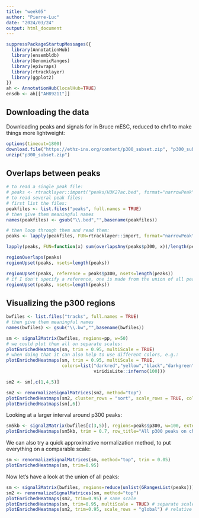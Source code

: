 ```yaml
---
title: "week05"
author: "Pierre-Luc"
date: "2024/03/24"
output: html_document
---
```


```r
suppressPackageStartupMessages({
  library(AnnotationHub)
  library(ensembldb)
  library(GenomicRanges)
  library(epiwraps)
  library(rtracklayer)
  library(ggplot2)
})
ah <- AnnotationHub(localHub=TRUE)
ensdb <- ah[["AH89211"]]
```

## Downloading the data

Downloading peaks and signals for in Bruce mESC, reduced to chr1 to make things more lightweight:

```r
options(timeout=1800)
download.file("https://ethz-ins.org/content/p300_subset.zip", "p300_subset.zip")
unzip("p300_subset.zip")
```

## Overlaps between peaks

```r
# to read a single peak file:
# peaks <- rtracklayer::import("peaks/H3K27ac.bed", format="narrowPeak")
# to read several peak files:
# first list the files:
peakfiles <- list.files("peaks", full.names = TRUE)
# then give them meaningful names
names(peakfiles) <- gsub("\\.bed","",basename(peakfiles))

# then loop through them and read them:
peaks <- lapply(peakfiles, FUN=rtracklayer::import, format="narrowPeak")
```

```r
lapply(peaks, FUN=function(x) sum(overlapsAny(peaks$p300, x))/length(peaks$p300))
```

```r
regionOverlaps(peaks)
regionUpset(peaks, nsets=length(peaks))
```

```r
regionUpset(peaks, reference = peaks$p300, nsets=length(peaks))
# if I don't specify a reference, one is made from the union of all peaksets:
regionUpset(peaks, nsets=length(peaks))
```

## Visualizing the p300 regions

```r
bwfiles <- list.files("tracks", full.names = TRUE)
# then give them meaningful names
names(bwfiles) <- gsub("\\.bw","",basename(bwfiles))

sm <- signal2Matrix(bwfiles, regions=pp, w=50)
# we could plot them all on separate scales:
plotEnrichedHeatmaps(sm, trim = 0.95, multiScale = TRUE)
# when doing that it can also help to use different colors, e.g.:
plotEnrichedHeatmaps(sm, trim = 0.95, multiScale = TRUE, 
                     colors=list("darkred","yellow","black","darkgreen","darkblue",
                                 viridisLite::inferno(100)))
```

```r
sm2 <- sm[,c(1,4,5)]

sm2 <- renormalizeSignalMatrices(sm2, method="top")
plotEnrichedHeatmaps(sm2, cluster_rows = "sort", scale_rows = TRUE, colors = c("white","darkblue"), use_raster=TRUE)
plotEnrichedHeatmaps(sm[,6])
```

Looking at a larger interval around p300 peaks:

```r
sm5kb <- signal2Matrix(bwfiles[c(3,5)], regions=peaks$p300, w=100, extend = 5000)
plotEnrichedHeatmaps(sm5kb, trim = 0.7, row_title="All p300 peaks on chr1")
```


We can also try a quick approximative normalization method, to put everything on a comparable scale:

```r
sm <- renormalizeSignalMatrices(sm, method="top", trim = 0.05)
plotEnrichedHeatmaps(sm, trim=0.95)
```
Now let's have a look at the union of all peaks:

```r
sm <- signal2Matrix(bwfiles, regions=reduce(unlist(GRangesList(peaks))), w=40)
sm2 <- renormalizeSignalMatrices(sm, method="top")
plotEnrichedHeatmaps(sm2, trim=0.95) # same scale
plotEnrichedHeatmaps(sm, trim=0.95, multiScale = TRUE) # separate scales
plotEnrichedHeatmaps(sm2, trim=0.95, scale_rows = "global") # relative across tracks
```

